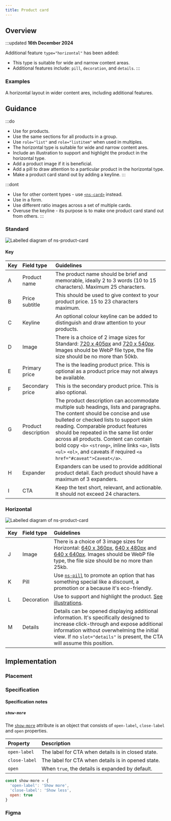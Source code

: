 ```yaml
---
title: Product card
---
```





## Overview

<CompDetails name={componentName} />

:::updated
**16th December 2024**

Additional feature `type="horizontal"` has been added:

- This type is suitable for wide and narrow content areas.
- Additional features include: `pill`, `decoration`, and `details`.
:::

### Examples

<Tabs>
  <TabItem label="Standard">
    <ExampleViewer type="standard" />
  </TabItem>
  <TabItem label="Horizontal">
    A horizontal layout in wider content ares, including additional features.
    <ExampleViewer type="horizontal" />
  </TabItem>
</Tabs>

## Guidance

:::do
- Use for products.
- Use the same sections for all products in a group.
- Use `role="list"` and `role="listitem"` when used in multiples.
- The horizontal type is suitable for wide and narrow content ares.
- Include an illustration to support and highlight the product in the horizontal type.
- Add a product image if it is beneficial.
- Add a pill to draw attention to a particular product in the horizontal type.
- Make a product card stand out by adding a keyline.
:::

:::dont
- Use for other content types - use [`<ns-card>`](/components/ns-card) instead.
- Use in a form.
- Use different ratio images across a set of multiple cards.
- Overuse the keyline - its purpose is to make one product card stand out from others.
:::

### Standard

![Labelled diagram of ns-product-card](@assets/components/ns-product-card/guidance.webp)

#### Key

| Key | Field type | Guidelines |
| :--- | :--- | :--- |
| <span class="marker">A</span> | Product name | The product name should be brief and memorable, ideally 2 to 3 words (10 to 15 characters). Maximum 25 characters. |
| <span class="marker">B</span> | Price subtitle | This should be used to give context to your product price. 15 to 23 characters maximum. |
| <span class="marker">C</span> | Keyline | An optional colour keyline can be added to distinguish and draw attention to your products. |
| <span class="marker">D</span> | Image | There is a choice of 2 image sizes for Standard: [720 x 405px](/guidelines/assets#720x405px) and [720 x 540px](/guidelines/assets#720x540px). Images should be WebP file type, the file size should be no more than 50kb. |
| <span class="marker">E</span> | Primary price | The is the leading product price. This is optional as a product price may not always be available. |
| <span class="marker">F</span> | Secondary price | This is the secondary product price. This is also optional.|
| <span class="marker">G</span> | Product description | The product description can accommodate multiple sub headings, lists and paragraphs. The content should be concise and use bulleted or checked lists to support skim reading. Comparable product features should be repeated in the same list order across all products. Content can contain bold copy `<b>` `<strong>`, inline links `<a>`, lists `<ul>` `<ol>`, and caveats if required `<a href="#caveat">Caveat</a>`. |
| <span class="marker">H</span> | Expander | Expanders can be used to provide additional product detail. Each product should have a maximum of 3 expanders. |
| <span class="marker">I</span> | CTA | Keep the text short, relevant, and actionable. It should not exceed 24 characters. |

### Horizontal

![Labelled diagram of ns-product-card](@assets/components/ns-product-card/guidance-horizontal.webp)

| Key | Field type | Guidelines |
| :--- | :--- | :--- |
| <span class="marker">J</span> | Image | There is a choice of 3 image sizes for Horizontal: [640 x 360px](/guidelines/assets#640x360px), [640 x 480px](/guidelines/assets#640x480px) and [640 x 640px](/guidelines/assets#640x640px). Images should be WebP file type, the file size should be no more than 25kb. |
| <span class="marker">K</span> | Pill | Use [`ns-pill`](/components/ns-pill) to promote an option that has something special like a discount, a promotion or a because it's eco-friendly. |
| <span class="marker">L</span> | Decoration | Use to support and highlight the product. [See illustrations](/guidelines/assets/#illustrations). |
| <span class="marker">M</span> | Details | Details can be opened displaying additional information. It's specifically designed to increase click-through and expose additional information without overwhelming the initial view. If no `slot="details"` is present, the CTA will assume this position. |

## Implementation

### Placement

<Placement name={componentName} />

### Specification

<Specification name={componentName} />

#### Specification notes

##### `show-more`

The [`show-more`](#specification-attribute-show-more) attribute is an object that consists of `open-label`, `close-label` and `open` properties.

| Property | Description |
| :--- | :--- |
| `open-label` | The label for CTA when details is in closed state. |
| `close-label` | The label for CTA when details is in opened state. |
| `open` | When `true`, the details is expanded by default. |

```js
const show-more = {
  'open-label': 'Show more',
  'close-label': 'Show less',
  open: true
}
```

### Figma

<Figma name={componentName} />
